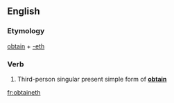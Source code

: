 ==English==

===Etymology===
[[obtain]] + [[-eth]]

===Verb===
{{head|en|verb form}}

# {{label|en|archaic}} Third-person singular present simple form of '''[[obtain]]'''

[[fr:obtaineth]]